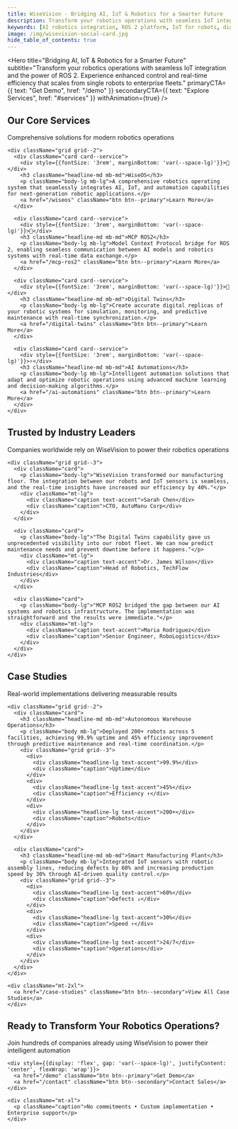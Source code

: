 ```yaml
---
title: WiseVision - Bridging AI, IoT & Robotics for a Smarter Future
description: Transform your robotics operations with seamless IoT integration and the power of ROS 2. Experience enhanced control and real-time efficiency with WiseOS, MCP ROS2, Digital Twins, and AI Automations.
keywords: [AI robotics integration, ROS 2 platform, IoT for robots, digital twin simulation, robot automation, WiseOS, MCP ROS2, WiseVision]
image: /img/wisevision-social-card.jpg
hide_table_of_contents: true
---
```



<head>
  <meta property="og:title" content="WiseVision - Bridging AI, IoT & Robotics for a Smarter Future" />
  <meta property="og:description" content="Transform your robotics operations with seamless IoT integration and the power of ROS 2. Experience enhanced control and real-time efficiency." />
  <meta property="og:url" content="https://wisevision.tech/" />
  <meta property="og:image" content="https://wisevision.tech/img/wisevision-social-card.jpg" />
  
  <meta name="twitter:title" content="WiseVision - AI, IoT & Robotics Platform" />
  <meta name="twitter:description" content="Transform your robotics operations with seamless IoT integration and the power of ROS 2." />
  <meta name="twitter:image" content="https://wisevision.tech/img/wisevision-social-card.jpg" />
  
  <script type="application/ld+json">
    {JSON.stringify({
      "@context": "https://schema.org",
      "@type": "WebPage",
      "name": "WiseVision - Bridging AI, IoT & Robotics",
      "description": "Transform your robotics operations with seamless IoT integration and the power of ROS 2. Experience enhanced control and real-time efficiency.",
      "url": "https://wisevision.tech/",
      "mainEntity": {
        "@type": "SoftwareApplication",
        "name": "WiseVision Platform",
        "applicationCategory": "RoboticsApplication",
        "operatingSystem": "Linux, Windows, macOS",
        "offers": [
          {
            "@type": "Offer",
            "name": "WiseOS Platform",
            "description": "Comprehensive robotics operating system",
            "availability": "https://schema.org/InStock"
          },
          {
            "@type": "Offer",
            "name": "MCP ROS2 Bridge",
            "description": "Model Context Protocol for ROS 2 integration",
            "availability": "https://schema.org/InStock"
          },
          {
            "@type": "Offer",
            "name": "Digital Twins",
            "description": "Real-time simulation and monitoring",
            "availability": "https://schema.org/InStock"
          },
          {
            "@type": "Offer",
            "name": "AI Automations",
            "description": "Intelligent automation solutions",
            "availability": "https://schema.org/InStock"
          }
        ]
      },
      "breadcrumb": {
        "@type": "BreadcrumbList",
        "itemListElement": [
          {
            "@type": "ListItem",
            "position": 1,
            "name": "Home",
            "item": "https://wisevision.tech/"
          }
        ]
      }
    })}
  </script>
</head>

<Hero 
  title="Bridging AI, IoT & Robotics for a Smarter Future"
  subtitle="Transform your robotics operations with seamless IoT integration and the power of ROS 2. Experience enhanced control and real-time efficiency that scales from single robots to enterprise fleets."
  primaryCTA={{
    text: "Get Demo",
    href: "/demo"
  }}
  secondaryCTA={{
    text: "Explore Services",
    href: "#services"
  }}
  withAnimation={true}
/>

<Section id="services" background="gradient">
  <div className="container text-center">
    <h2 className="display-md mb-lg">Our Core Services</h2>
    <p className="body-xl mb-2xl">Comprehensive solutions for modern robotics operations</p>
    
    <div className="grid grid--2">
      <div className="card card--service">
        <div style={{fontSize: '3rem', marginBottom: 'var(--space-lg)'}}>🤖</div>
        <h3 className="headline-md mb-md">WiseOS</h3>
        <p className="body-lg mb-lg">A comprehensive robotics operating system that seamlessly integrates AI, IoT, and automation capabilities for next-generation robotic applications.</p>
        <a href="/wiseos" className="btn btn--primary">Learn More</a>
      </div>
      
      <div className="card card--service">
        <div style={{fontSize: '3rem', marginBottom: 'var(--space-lg)'}}>🔗</div>
        <h3 className="headline-md mb-md">MCP ROS2</h3>
        <p className="body-lg mb-lg">Model Context Protocol bridge for ROS 2, enabling seamless communication between AI models and robotics systems with real-time data exchange.</p>
        <a href="/mcp-ros2" className="btn btn--primary">Learn More</a>
      </div>
      
      <div className="card card--service">
        <div style={{fontSize: '3rem', marginBottom: 'var(--space-lg)'}}>🔬</div>
        <h3 className="headline-md mb-md">Digital Twins</h3>
        <p className="body-lg mb-lg">Create accurate digital replicas of your robotic systems for simulation, monitoring, and predictive maintenance with real-time synchronization.</p>
        <a href="/digital-twins" className="btn btn--primary">Learn More</a>
      </div>
      
      <div className="card card--service">
        <div style={{fontSize: '3rem', marginBottom: 'var(--space-lg)'}}>⚡</div>
        <h3 className="headline-md mb-md">AI Automations</h3>
        <p className="body-lg mb-lg">Intelligent automation solutions that adapt and optimize robotic operations using advanced machine learning and decision-making algorithms.</p>
        <a href="/ai-automations" className="btn btn--primary">Learn More</a>
      </div>
    </div>
  </div>
</Section>

<Section background="dark">
  <div className="container text-center">
    <h2 className="display-md mb-lg">Trusted by Industry Leaders</h2>
    <p className="body-xl mb-2xl">Companies worldwide rely on WiseVision to power their robotics operations</p>
    
    <div className="grid grid--3">
      <div className="card">
        <p className="body-lg">"WiseVision transformed our manufacturing floor. The integration between our robots and IoT sensors is seamless, and the real-time insights have increased our efficiency by 40%."</p>
        <div className="mt-lg">
          <div className="caption text-accent">Sarah Chen</div>
          <div className="caption">CTO, AutoManu Corp</div>
        </div>
      </div>
      
      <div className="card">
        <p className="body-lg">"The Digital Twins capability gave us unprecedented visibility into our robot fleet. We can now predict maintenance needs and prevent downtime before it happens."</p>
        <div className="mt-lg">
          <div className="caption text-accent">Dr. James Wilson</div>
          <div className="caption">Head of Robotics, TechFlow Industries</div>
        </div>
      </div>
      
      <div className="card">
        <p className="body-lg">"MCP ROS2 bridged the gap between our AI systems and robotics infrastructure. The implementation was straightforward and the results were immediate."</p>
        <div className="mt-lg">
          <div className="caption text-accent">Maria Rodriguez</div>
          <div className="caption">Senior Engineer, RoboLogistics</div>
        </div>
      </div>
    </div>
  </div>
</Section>

<Section>
  <div className="container text-center">
    <h2 className="display-md mb-lg">Case Studies</h2>
    <p className="body-xl mb-2xl">Real-world implementations delivering measurable results</p>
    
    <div className="grid grid--2">
      <div className="card">
        <h3 className="headline-md mb-md">Autonomous Warehouse Operations</h3>
        <p className="body mb-lg">Deployed 200+ robots across 5 facilities, achieving 99.9% uptime and 45% efficiency improvement through predictive maintenance and real-time coordination.</p>
        <div className="grid grid--3">
          <div>
            <div className="headline-lg text-accent">99.9%</div>
            <div className="caption">Uptime</div>
          </div>
          <div>
            <div className="headline-lg text-accent">45%</div>
            <div className="caption">Efficiency ↑</div>
          </div>
          <div>
            <div className="headline-lg text-accent">200+</div>
            <div className="caption">Robots</div>
          </div>
        </div>
      </div>
      
      <div className="card">
        <h3 className="headline-md mb-md">Smart Manufacturing Plant</h3>
        <p className="body mb-lg">Integrated IoT sensors with robotic assembly lines, reducing defects by 60% and increasing production speed by 30% through AI-driven quality control.</p>
        <div className="grid grid--3">
          <div>
            <div className="headline-lg text-accent">60%</div>
            <div className="caption">Defects ↓</div>
          </div>
          <div>
            <div className="headline-lg text-accent">30%</div>
            <div className="caption">Speed ↑</div>
          </div>
          <div>
            <div className="headline-lg text-accent">24/7</div>
            <div className="caption">Operations</div>
          </div>
        </div>
      </div>
    </div>
    
    <div className="mt-2xl">
      <a href="/case-studies" className="btn btn--secondary">View All Case Studies</a>
    </div>
  </div>
</Section>

<Section background="gradient">
  <div className="container text-center">
    <h2 className="display-lg mb-lg">Ready to Transform Your Robotics Operations?</h2>
    <p className="body-xl mb-2xl">Join hundreds of companies already using WiseVision to power their intelligent automation</p>
    
    <div style={{display: 'flex', gap: 'var(--space-lg)', justifyContent: 'center', flexWrap: 'wrap'}}>
      <a href="/demo" className="btn btn--primary">Get Demo</a>
      <a href="/contact" className="btn btn--secondary">Contact Sales</a>
    </div>
    
    <div className="mt-xl">
      <p className="caption">No commitments • Custom implementation • Enterprise support</p>
    </div>
  </div>
</Section>
